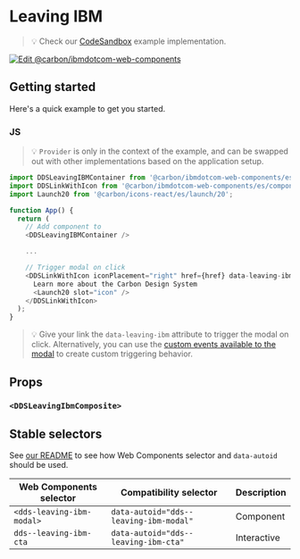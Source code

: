 
# Leaving IBM

> 💡 Check our
> [CodeSandbox](https://githubbox.com/carbon-design-system/carbon-for-ibm-dotcom/tree/main/packages/web-components/examples/codesandbox/components-react/leaving-ibm)
> example implementation.

[![Edit @carbon/ibmdotcom-web-components](https://codesandbox.io/static/img/play-codesandbox.svg)](https://githubbox.com/carbon-design-system/carbon-for-ibm-dotcom/tree/main/packages/web-components/examples/codesandbox/components-react/leaving-ibm)

## Getting started

Here's a quick example to get you started.

### JS

> 💡 `Provider` is only in the context of the example, and can be swapped out with other implementations based on the application setup.

```javascript
import DDSLeavingIBMContainer from '@carbon/ibmdotcom-web-components/es/components-react/leaving-ibm/leaving-ibm-container';
import DDSLinkWithIcon from '@carbon/ibmdotcom-web-components/es/components-react/link-with-icon/link-with-icon';
import Launch20 from '@carbon/icons-react/es/launch/20';

function App() {
  return (
    // Add component to
    <DDSLeavingIBMContainer />

    ...

    // Trigger modal on click
    <DDSLinkWithIcon iconPlacement="right" href={href} data-leaving-ibm>
      Learn more about the Carbon Design System
      <Launch20 slot="icon" />
    </DDSLinkWithIcon>
  );
}
```

> 💡 Give your link the `data-leaving-ibm` attribute to trigger the modal on click. Alternatively, you can use the [custom events available to the modal](https://web-components.carbondesignsystem.com/?path=/docs/components-modal--default#cds-modal-attributes-and-properties) to create custom triggering behavior.

## Props

### `<DDSLeavingIbmComposite>`

<Props of={PropTypesRef} />

## Stable selectors

See [our README](https://github.com/carbon-design-system/carbon-for-ibm-dotcom/tree/main/packages/web-components#stable-selectors-for-analytics-and-integratione2e-testing-in-web-components) to see how Web Components selector and `data-autoid` should be used.

| Web Components selector   | Compatibility selector                 | Description |
| ------------------------- | -------------------------------------- | ----------- |
| `<dds-leaving-ibm-modal>` | `data-autoid="dds--leaving-ibm-modal"` | Component   |
| `dds--leaving-ibm-cta`    | `data-autoid="dds--leaving-ibm-cta"`   | Interactive |

<Description markdown={contributing} />
